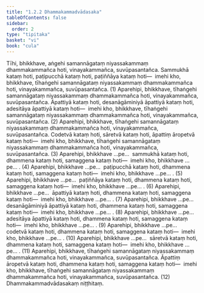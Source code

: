 ```yaml
---
title: "1.2.2 Dhammakammadvādasaka"
tableOfContents: false
sidebar:
  order: 2
type: "tipitaka"
basket: "vi"
book: "cula"
---
```



<DynamicBreadcrumb />

<Division number="14" book="cula" bookNo="4" page="16">

<Paragraph number="80" book="cula">
Tīhi, bhikkhave, aṅgehi samannāgataṃ niyassakammaṃ dhammakammañca hoti, vinayakammañca, suvūpasantañca. Sammukhā kataṃ hoti, paṭipucchā kataṃ hoti, paṭiññāya kataṃ hoti—  imehi kho, bhikkhave, tīhaṅgehi samannāgataṃ niyassakammaṃ dhammakammañca hoti, vinayakammañca, suvūpasantañca. (1)
</Paragraph>

<Paragraph number="81" book="cula">
Aparehipi, bhikkhave, tīhaṅgehi samannāgataṃ niyassakammaṃ dhammakammañca hoti, vinayakammañca, suvūpasantañca. Āpattiyā kataṃ hoti, desanāgāminiyā āpattiyā kataṃ hoti, adesitāya āpattiyā kataṃ hoti—  imehi kho, bhikkhave, tīhaṅgehi samannāgataṃ niyassakammaṃ dhammakammañca hoti, vinayakammañca, suvūpasantañca. (2)
</Paragraph>

<Paragraph number="82" book="cula">
Aparehipi, bhikkhave, tīhaṅgehi samannāgataṃ niyassakammaṃ dhammakammañca hoti, vinayakammañca, suvūpasantañca. Codetvā kataṃ hoti, sāretvā kataṃ hoti, āpattiṃ āropetvā kataṃ hoti—  imehi kho, bhikkhave, tīhaṅgehi samannāgataṃ niyassakammaṃ dhammakammañca hoti, vinayakammañca, suvūpasantañca. (3)
</Paragraph>

<Paragraph number="83" book="cula">
Aparehipi, bhikkhave …pe…  sammukhā kataṃ hoti, dhammena kataṃ hoti, samaggena kataṃ hoti—  imehi kho, bhikkhave …pe… . (4)
</Paragraph>

<Paragraph number="84" book="cula">
Aparehipi, bhikkhave …pe…  paṭipucchā kataṃ hoti, dhammena kataṃ hoti, samaggena kataṃ hoti—  imehi kho, bhikkhave …pe… . (5)
</Paragraph>

<Paragraph number="85" book="cula">
Aparehipi, bhikkhave …pe…  paṭiññāya kataṃ hoti, dhammena kataṃ hoti, samaggena kataṃ hoti—  imehi kho, bhikkhave …pe… . (6)
</Paragraph>

<Paragraph number="86" book="cula">
Aparehipi, bhikkhave …pe…  āpattiyā kataṃ hoti, dhammena kataṃ hoti, samaggena kataṃ hoti—  imehi kho, bhikkhave …pe… . (7)
</Paragraph>

<Paragraph number="87" book="cula">
Aparehipi, bhikkhave …pe…  desanāgāminiyā āpattiyā kataṃ hoti, dhammena kataṃ hoti, samaggena kataṃ hoti—  imehi kho, bhikkhave …pe… . (8)
</Paragraph>

<Paragraph number="88" book="cula">
Aparehipi, bhikkhave …pe…  adesitāya āpattiyā kataṃ hoti, dhammena kataṃ hoti, samaggena kataṃ hoti—  imehi kho, bhikkhave …pe… . (9)
</Paragraph>

<Paragraph number="89" book="cula">
Aparehipi, bhikkhave …pe…  codetvā kataṃ hoti, dhammena kataṃ hoti, samaggena kataṃ hoti—  imehi kho, bhikkhave …pe… . (10)
</Paragraph>

<Paragraph number="90" book="cula">
Aparehipi, bhikkhave …pe…  sāretvā kataṃ hoti, dhammena kataṃ hoti, samaggena kataṃ hoti—  imehi kho, bhikkhave …pe… . (11)
</Paragraph>

<Paragraph number="91" book="cula">
Aparehipi, bhikkhave, tīhaṅgehi samannāgataṃ niyassakammaṃ dhammakammañca hoti, vinayakammañca, suvūpasantañca. Āpattiṃ āropetvā kataṃ hoti, dhammena kataṃ hoti, samaggena kataṃ hoti—  imehi kho, bhikkhave, tīhaṅgehi samannāgataṃ niyassakammaṃ dhammakammañca hoti, vinayakammañca, suvūpasantañca. (12)

</Paragraph>
</Division>

<Paragraph number="92" type="center" book="cula">
Dhammakammadvādasakaṃ niṭṭhitaṃ.
</Paragraph>